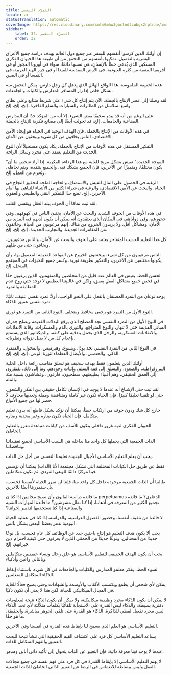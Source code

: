 ```yaml
---
title: التمرّد النفسي
locale: ar
statusTranslation: automatic
coverImage: https://res.cloudinary.com/xmfm6mhw3gwctndtcubgx2rptnae/image/upload/v1740337243/small_cover_educacion_fundamental_a051170f1c.webp
sidebar:
    label: 32. التمرّد النفسي
    order: 32
---
```

إن أولئك الذين كرسوا أنفسهم للسفر عبر جميع دول العالم بهدف دراسة جميع الأعراق البشرية بالتفصيل، تمكنوا بأنفسهم من التحقق من أن طبيعة هذا الحيوان الفكري المسكين الذي يُدعى خطأً بالإنسان، هي نفسها دائمًا، سواء في أوروبا العجوز أو في أفريقيا المتعبة من كثرة العبودية، في الأرض المقدسة للفيدا أو في جزر الهند الغربية، في النمسا أو في الصين.

هذه الحقيقة الملموسة، هذا الواقع الهائل الذي يذهل كل رجل دارس، يمكن التحقق منه بشكل خاص إذا زار المسافر المدارس والكليات والجامعات.

لقد وصلنا إلى عصر الإنتاج بالجملة. الآن يتم إنتاج كل شيء على شريط متتابع وعلى نطاق واسع. سلاسل من الطائرات والسيارات والسلع الفاخرة، إلخ، إلخ، إلخ.

على الرغم من أنه قد يبدو سخيفًا بعض الشيء، إلا أنه من المؤكد جدًا أن المدارس الصناعية والجامعات، إلخ، قد تحولت أيضًا إلى مصانع فكرية للإنتاج بالجملة.

في هذه الأوقات من الإنتاج بالجملة، فإن الهدف الوحيد في الحياة هو إيجاد الأمن الاقتصادي. الناس يخافون من كل شيء ويبحثون عن الأمان.

التفكير المستقل في هذه الأوقات من الإنتاج بالجملة، يكاد يكون مستحيلاً لأن النوع الحديث من التعليم يعتمد على مجرد وسائل الراحة.

"الموجة الجديدة" تعيش بشكل مريح للغاية مع هذا الرداءة الفكرية. إذا أراد شخص ما أن يكون مختلفًا، ومتميزًا عن الآخرين، فإن الجميع يشكك فيه، والجميع ينتقده، ويتم تجاهله، ويُحرم من العمل، إلخ.

الرغبة في الحصول على المال للعيش والاستمتاع، والحاجة الملحة لتحقيق النجاح في الحياة، والبحث عن الأمن الاقتصادي، والرغبة في شراء الكثير من الأشياء للتباهي بها أمام الآخرين، إلخ، تضع حدًا للتفكير النقي والطبيعي والعفوي.

لقد ثبت تمامًا أن الخوف يبلد العقل ويقسي القلب.

في هذه الأوقات من الخوف الشديد والبحث عن الأمان، يختبئ الناس في كهوفهم، وفي جحورهم، وفي زواياهم، في المكان الذي يعتقدون أنه يمكن أن يكون لديهم فيه المزيد من الأمان، ومشاكل أقل، ولا يريدون الخروج من هناك، إنهم مرعوبون من الحياة، وخائفون من المغامرات الجديدة، والتجارب الجديدة، إلخ، إلخ، إلخ.

كل هذا التعليم الحديث المتفاخر يعتمد على الخوف والبحث عن الأمان، والناس مذعورون، ويخافون حتى من ظلهم.

الناس مرعوبون من كل شيء، ويخشون الخروج عن القواعد القديمة المعمول بها، وأن يكونوا مختلفين عن الآخرين، والتفكير بطريقة ثورية، وكسر جميع التحيزات في المجتمع المنحل، إلخ.

لحسن الحظ، يعيش في العالم عدد قليل من المخلصين والمتفهمين، الذين يرغبون حقًا في فحص جميع مشاكل العقل بعمق، ولكن في غالبيتنا العظمى لا توجد حتى روح عدم المطابقة والتمرد.

يوجد نوعان من التمرد المصنفان بالفعل على النحو الواجب. أولاً: تمرد نفسي عنيف. ثانيًا: تمرد نفسي عميق للذكاء.

النوع الأول من التمرد هو رجعي محافظ ومتخلف. النوع الثاني من التمرد هو ثوري.

في النوع الأول من التمرد النفسي نجد المصلح الذي يرقع البدلات القديمة ويصلح جدران المباني القديمة حتى لا تنهار، والنوع المتراجع، والثوري بالدم والمسكرات، وقائد الانقلابات والانقلابات العسكرية، والرجل الذي يحمل بندقية على كتفه، والديكتاتور الذي يستمتع بإعدام كل من لا يقبل نزواته ونظرياته.

في النوع الثاني من التمرد النفسي نجد بوذا، ويسوع، وهيرميس، والمحول، والمتمرد الذكي، والحدسي، والأبطال العظماء لثورة الوعي، إلخ، إلخ، إلخ.

أولئك الذين يتعلمون فقط بهدف سخيف هو تسلق مناصب رائعة داخل الخلية البيروقراطية، والصعود، والتسلق إلى قمة السلم، وإثبات وجودهم، وما إلى ذلك، يفتقرون إلى العمق الحقيقي، وهم أغبياء بطبيعتهم، سطحيون، فارغون، وغشاشون بنسبة مئة بالمئة.

لقد ثبت حتى الإشباع أنه عندما لا يوجد في الإنسان تكامل حقيقي بين الفكر والشعور، حتى لو تلقينا تعليمًا كبيرًا، فإن الحياة تكون غير كاملة ومتناقضة ومملة وتعذبها مخاوف لا حصر لها من جميع الأنواع.

خارج كل شك ودون خوف من ارتكاب خطأ، يمكننا أن نؤكد بشكل قاطع أنه بدون تعليم متكامل، فإن الحياة تكون ضارة وغير مجدية وضارة.

الحيوان الفكري لديه غرور داخلي يتكون للأسف من كيانات متباعدة تتعزز بالتعليم الخاطئ.

الذات الجمعية التي يحملها كل واحد منا بداخله هي السبب الأساسي لجميع تعقيداتنا وتناقضاتنا.

يجب أن يعلم التعليم الأساسي الأجيال الجديدة تعليمنا النفسي من أجل حل الذات.

فقط عن طريق حل الكيانات المختلفة التي تشكل مجتمعة الأنا (الذات) يمكننا أن نؤسس فينا مركزًا دائمًا للوعي الفردي، ثم نكون متكاملين.

طالما أن الذات الجمعية موجودة داخل كل واحد منا، فإننا لن نمرر الحياة لأنفسنا فحسب، بل سنمررها أيضًا للآخرين.

ما فائدة دراسة القانون وأن نصبح محامين إذا كنا ن perpetuamos الدعاوى؟ ما فائدة تجميع الكثير من المعرفة في أذهاننا، إذا كنا نظل مشوشين؟ ما فائدة المهارات التقنية والصناعية إذا كنا نستخدمها لتدمير إخواننا؟

لا فائدة من تثقيف أنفسنا، وحضور الفصول الدراسية، والدراسة، إذا كنا في عملية الحياة اليومية ندمر بعضنا البعض بشكل بائس.

يجب ألا يكون هدف التعليم هو إنتاج باحثين جدد عن الوظائف كل عام فحسب، بل نوعًا جديدًا من المحتالين، ونوعًا جديدًا من الحمقى الذين لا يعرفون حتى كيفية احترام دين جيرانهم، إلخ.

يجب أن يكون الهدف الحقيقي للتعليم الأساسي هو خلق رجال ونساء حقيقيين متكاملين وبالتالي واعين وأذكياء.

لسوء الحظ، يفكر معلمو المدارس والكليات والجامعات في كل شيء، باستثناء إيقاظ الذكاء المتكامل للمتعلمين.

يمكن لأي شخص أن يطمع ويكتسب الألقاب والأوسمة والشهادات وحتى يصبح فعالًا للغاية في المجال الميكانيكي للحياة، لكن هذا لا يعني أن تكون ذكيًا.

لا يمكن أن يكون الذكاء مجرد وظيفية ميكانيكية، ولا يمكن أن يكون الذكاء نتيجة لمعلومات دفترية بسيطة، والذكاء ليس القدرة على الاستجابة تلقائيًا بكلمات متلألئة لأي تحد. الذكاء ليس مجرد تفعيل لفظي للذاكرة. الذكاء هو القدرة على تلقي الجوهر مباشرة، والحقيقة، ما هو حقًا.

التعليم الأساسي هو العلم الذي يسمح لنا بإيقاظ هذه القدرة في أنفسنا وفي الآخرين.

يساعد التعليم الأساسي كل فرد على اكتشاف القيم الحقيقية التي تنشأ نتيجة للبحث العميق والفهم المتكامل للذات.

عندما لا يوجد فينا معرفة ذاتية، فإن التعبير عن الذات يتحول إلى تأكيد ذاتي أناني ومدمر.

لا يهتم التعليم الأساسي إلا بإيقاظ القدرة في كل فرد على فهم نفسه في جميع مجالات العقل وليس ببساطة للانغماس في الرضا عن التعبير الذاتي الخاطئ للذات الجمعية.

